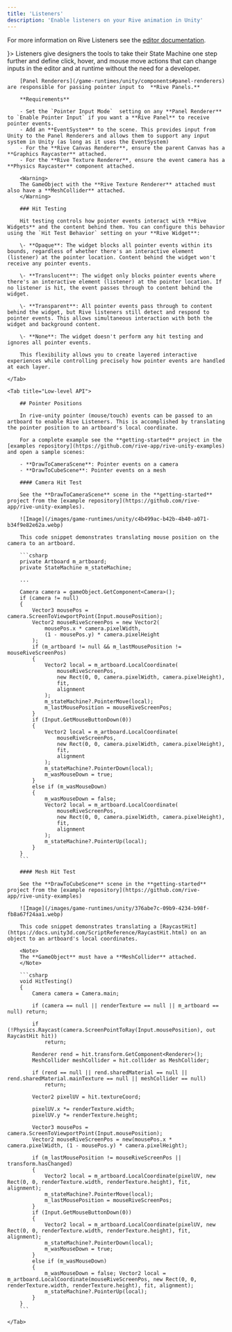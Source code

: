 ```yaml
---
title: 'Listeners'
description: 'Enable listeners on your Rive animation in Unity'
---
```


For more information on Rive Listeners see the [editor documentation](/editor/state-machine/listeners).

<CardGroup col="auto">
  <Card title="Listeners" href="/editor/state-machine/listeners" icon={<svg xmlns="http://www.w3.org/2000/svg" height="100%" fill="none" viewBox="0 0 16 16" class="size-4 text-gray-500/80 dark:text-gray-400" aria-hidden="true"><path fill="currentColor" fill-rule="evenodd" d="M8.036 1v4.178c0 1.034.839 1.873 1.873 1.873h4.003v6.178a1.77 1.77 0 0 1-1.77 1.77H3.858a1.77 1.77 0 0 1-1.771-1.77V2.771A1.77 1.77 0 0 1 3.857 1zm1.25.145v4.033c0 .345.279.624.623.624h3.889a1.8 1.8 0 0 0-.377-.597L11.618 3.32 9.842 1.525a1.8 1.8 0 0 0-.557-.38" clip-rule="evenodd"></path></svg>}>
    Listeners give designers the tools to take their State Machine one step further and define click, hover, and mouse move actions that can change inputs in the editor and at runtime without the need for a developer.
  </Card>
</CardGroup>

<Tabs>
    <Tab title="Components">

        [Panel Renderers](/game-runtimes/unity/components#panel-renderers) are responsible for passing pointer input to  **Rive Panels.**

        **Requirements**

        - Set the `Pointer Input Mode`  setting on any **Panel Renderer** to `Enable Pointer Input` if you want a **Rive Panel** to receive pointer events.
        - Add an **EventSystem** to the scene. This provides input from Unity to the Panel Renderers and allows them to support any input system in Unity (as long as it uses the EventSystem)
        - For the **Rive Canvas Renderer**, ensure the parent Canvas has a **Graphics Raycaster** attached.
        - For the **Rive Texture Renderer**, ensure the event camera has a **Physics Raycaster** component attached.

        <Warning>
        The GameObject with the **Rive Texture Renderer** attached must also have a **MeshCollider** attached.
        </Warning>

        ### Hit Testing

        Hit testing controls how pointer events interact with **Rive Widgets** and the content behind them. You can configure this behavior using the `Hit Test Behavior` setting on your **Rive Widget**:

        \- **Opaque**: The widget blocks all pointer events within its bounds, regardless of whether there's an interactive element (listener) at the pointer location. Content behind the widget won't receive any pointer events.

        \- **Translucent**: The widget only blocks pointer events where there's an interactive element (listener) at the pointer location. If no listener is hit, the event passes through to content behind the widget.

        \- **Transparent**: All pointer events pass through to content behind the widget, but Rive listeners still detect and respond to pointer events. This allows simultaneous interaction with both the widget and background content.

        \- **None**: The widget doesn't perform any hit testing and ignores all pointer events.

        This flexibility allows you to create layered interactive experiences while controlling precisely how pointer events are handled at each layer.

    </Tab>

    <Tab title="Low-level API">

        ## Pointer Positions

        In rive-unity pointer (mouse/touch) events can be passed to an artboard to enable Rive Listeners. This is accomplished by translating the pointer position to an artboard's local coordinate.

        For a complete example see the **getting-started** project in the [examples repository](https://github.com/rive-app/rive-unity-examples) and open a sample scenes:

        - **DrawToCameraScene**: Pointer events on a camera
        - **DrawToCubeScene**: Pointer events on a mesh

        #### Camera Hit Test

        See the **DrawToCameraScene** scene in the **getting-started** project from the [example repository](https://github.com/rive-app/rive-unity-examples).

        ![Image](/images/game-runtimes/unity/c4b499ac-b42b-4b40-a071-b34f9e82e62a.webp)

        This code snippet demonstrates translating mouse position on the camera to an artboard.

        ```csharp
        private Artboard m_artboard;
        private StateMachine m_stateMachine;

        ...

        Camera camera = gameObject.GetComponent<Camera>();
        if (camera != null)
        {
            Vector3 mousePos = camera.ScreenToViewportPoint(Input.mousePosition);
            Vector2 mouseRiveScreenPos = new Vector2(
                mousePos.x * camera.pixelWidth,
                (1 - mousePos.y) * camera.pixelHeight
            );
            if (m_artboard != null && m_lastMousePosition != mouseRiveScreenPos)
            {
                Vector2 local = m_artboard.LocalCoordinate(
                    mouseRiveScreenPos,
                    new Rect(0, 0, camera.pixelWidth, camera.pixelHeight),
                    fit,
                    alignment
                );
                m_stateMachine?.PointerMove(local);
                m_lastMousePosition = mouseRiveScreenPos;
            }
            if (Input.GetMouseButtonDown(0))
            {
                Vector2 local = m_artboard.LocalCoordinate(
                    mouseRiveScreenPos,
                    new Rect(0, 0, camera.pixelWidth, camera.pixelHeight),
                    fit,
                    alignment
                );
                m_stateMachine?.PointerDown(local);
                m_wasMouseDown = true;
            }
            else if (m_wasMouseDown)
            {
                m_wasMouseDown = false;
                Vector2 local = m_artboard.LocalCoordinate(
                    mouseRiveScreenPos,
                    new Rect(0, 0, camera.pixelWidth, camera.pixelHeight),
                    fit,
                    alignment
                );
                m_stateMachine?.PointerUp(local);
            }
        }
        ```

        #### Mesh Hit Test

        See the **DrawToCubeScene** scene in the **getting-started** project from the [example repository](https://github.com/rive-app/rive-unity-examples)

        ![Image](/images/game-runtimes/unity/376abe7c-09b9-4234-b98f-fb8a67f24aa1.webp)

        This code snippet demonstrates translating a [RaycastHit](https://docs.unity3d.com/ScriptReference/RaycastHit.html) on an object to an artboard's local coordinates.

        <Note>
        The **GameObject** must have a **MeshCollider** attached.
        </Note>

        ```csharp
        void HitTesting()
        {
            Camera camera = Camera.main;

            if (camera == null || renderTexture == null || m_artboard == null) return;

            if (!Physics.Raycast(camera.ScreenPointToRay(Input.mousePosition), out RaycastHit hit))
                return;

            Renderer rend = hit.transform.GetComponent<Renderer>();
            MeshCollider meshCollider = hit.collider as MeshCollider;

            if (rend == null || rend.sharedMaterial == null || rend.sharedMaterial.mainTexture == null || meshCollider == null)
                return;

            Vector2 pixelUV = hit.textureCoord;

            pixelUV.x *= renderTexture.width;
            pixelUV.y *= renderTexture.height;

            Vector3 mousePos = camera.ScreenToViewportPoint(Input.mousePosition);
            Vector2 mouseRiveScreenPos = new(mousePos.x * camera.pixelWidth, (1 - mousePos.y) * camera.pixelHeight);

            if (m_lastMousePosition != mouseRiveScreenPos || transform.hasChanged)
            {
                Vector2 local = m_artboard.LocalCoordinate(pixelUV, new Rect(0, 0, renderTexture.width, renderTexture.height), fit, alignment);
                m_stateMachine?.PointerMove(local);
                m_lastMousePosition = mouseRiveScreenPos;
            }
            if (Input.GetMouseButtonDown(0))
            {
                Vector2 local = m_artboard.LocalCoordinate(pixelUV, new Rect(0, 0, renderTexture.width, renderTexture.height), fit, alignment);
                m_stateMachine?.PointerDown(local);
                m_wasMouseDown = true;
            }
            else if (m_wasMouseDown)
            {
                m_wasMouseDown = false; Vector2 local = m_artboard.LocalCoordinate(mouseRiveScreenPos, new Rect(0, 0, renderTexture.width, renderTexture.height), fit, alignment);
                m_stateMachine?.PointerUp(local);
            }
        }
        ```

    </Tab>
</Tabs>